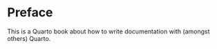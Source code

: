 # Preface {.unnumbered}

This is a Quarto book about how to write documentation with (amongst others) Quarto. 

